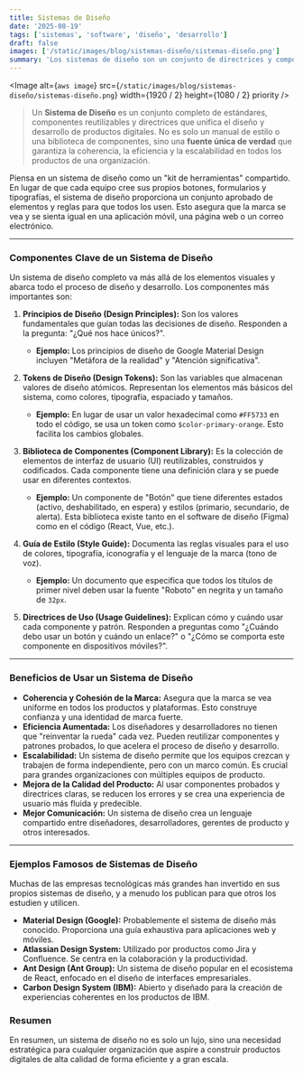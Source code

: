 ```yaml
---
title: Sistemas de Diseño
date: '2025-08-19'
tags: ['sistemas', 'software', 'diseño', 'desarrollo']
draft: false
images: ['/static/images/blog/sistemas-diseño/sistemas-diseño.png']
summary: 'Los sistemas de diseño son un conjunto de directrices y componentes reutilizables que ayudan a crear interfaces de usuario coherentes y eficientes. Facilitan la colaboración entre equipos y mejoran la experiencia del usuario al mantener la consistencia visual y funcional en todas las plataformas.'
---
```


<Image
  alt={`aws image`}
  src={`/static/images/blog/sistemas-diseño/sistemas-diseño.png`}
  width={1920 / 2}
  height={1080 / 2}
  priority
/>

>Un **Sistema de Diseño** es un conjunto completo de estándares, componentes reutilizables y directrices que unifica el diseño y desarrollo de productos digitales. No es solo un manual de estilo o una biblioteca de componentes, sino una **fuente única de verdad** que garantiza la coherencia, la eficiencia y la escalabilidad en todos los productos de una organización.

Piensa en un sistema de diseño como un "kit de herramientas" compartido. En lugar de que cada equipo cree sus propios botones, formularios y tipografías, el sistema de diseño proporciona un conjunto aprobado de elementos y reglas para que todos los usen. Esto asegura que la marca se vea y se sienta igual en una aplicación móvil, una página web o un correo electrónico.

---

### Componentes Clave de un Sistema de Diseño

Un sistema de diseño completo va más allá de los elementos visuales y abarca todo el proceso de diseño y desarrollo. Los componentes más importantes son:

1.  **Principios de Diseño (Design Principles):** Son los valores fundamentales que guían todas las decisiones de diseño. Responden a la pregunta: "¿Qué nos hace únicos?".
    * **Ejemplo:** Los principios de diseño de Google Material Design incluyen "Metáfora de la realidad" y "Atención significativa".

2.  **Tokens de Diseño (Design Tokens):** Son las variables que almacenan valores de diseño atómicos. Representan los elementos más básicos del sistema, como colores, tipografía, espaciado y tamaños.
    * **Ejemplo:** En lugar de usar un valor hexadecimal como `#FF5733` en todo el código, se usa un token como `$color-primary-orange`. Esto facilita los cambios globales.

3.  **Biblioteca de Componentes (Component Library):** Es la colección de elementos de interfaz de usuario (UI) reutilizables, construidos y codificados. Cada componente tiene una definición clara y se puede usar en diferentes contextos.
    * **Ejemplo:** Un componente de "Botón" que tiene diferentes estados (activo, deshabilitado, en espera) y estilos (primario, secundario, de alerta). Esta biblioteca existe tanto en el software de diseño (Figma) como en el código (React, Vue, etc.).

4.  **Guía de Estilo (Style Guide):** Documenta las reglas visuales para el uso de colores, tipografía, iconografía y el lenguaje de la marca (tono de voz).
    * **Ejemplo:** Un documento que especifica que todos los títulos de primer nivel deben usar la fuente "Roboto" en negrita y un tamaño de `32px`.

5.  **Directrices de Uso (Usage Guidelines):** Explican cómo y cuándo usar cada componente y patrón. Responden a preguntas como "¿Cuándo debo usar un botón y cuándo un enlace?" o "¿Cómo se comporta este componente en dispositivos móviles?".

---

### Beneficios de Usar un Sistema de Diseño

* **Coherencia y Cohesión de la Marca:** Asegura que la marca se vea uniforme en todos los productos y plataformas. Esto construye confianza y una identidad de marca fuerte.
* **Eficiencia Aumentada:** Los diseñadores y desarrolladores no tienen que "reinventar la rueda" cada vez. Pueden reutilizar componentes y patrones probados, lo que acelera el proceso de diseño y desarrollo.
* **Escalabilidad:** Un sistema de diseño permite que los equipos crezcan y trabajen de forma independiente, pero con un marco común. Es crucial para grandes organizaciones con múltiples equipos de producto.
* **Mejora de la Calidad del Producto:** Al usar componentes probados y directrices claras, se reducen los errores y se crea una experiencia de usuario más fluida y predecible.
* **Mejor Comunicación:** Un sistema de diseño crea un lenguaje compartido entre diseñadores, desarrolladores, gerentes de producto y otros interesados.

---

### Ejemplos Famosos de Sistemas de Diseño

Muchas de las empresas tecnológicas más grandes han invertido en sus propios sistemas de diseño, y a menudo los publican para que otros los estudien y utilicen.

* **Material Design (Google):** Probablemente el sistema de diseño más conocido. Proporciona una guía exhaustiva para aplicaciones web y móviles. 
* **Atlassian Design System:** Utilizado por productos como Jira y Confluence. Se centra en la colaboración y la productividad.
* **Ant Design (Ant Group):** Un sistema de diseño popular en el ecosistema de React, enfocado en el diseño de interfaces empresariales.
* **Carbon Design System (IBM):** Abierto y diseñado para la creación de experiencias coherentes en los productos de IBM.

### Resumen

En resumen, un sistema de diseño no es solo un lujo, sino una necesidad estratégica para cualquier organización que aspire a construir productos digitales de alta calidad de forma eficiente y a gran escala.